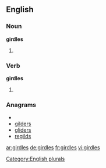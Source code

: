 ==English==

===Noun===
'''girdles'''

# {{plural of |[[girdle]]}}

===Verb===
'''girdles'''

# {{third-person singular of|[[girdle]]}}

===Anagrams===
* {{alphagram|degilrs}}
* [[gilders#English|gilders]]
* [[gliders#English|gliders]]
* [[regilds#English|regilds]]

[[Category:English plurals]]

[[ar:girdles]]
[[de:girdles]]
[[fr:girdles]]
[[vi:girdles]]